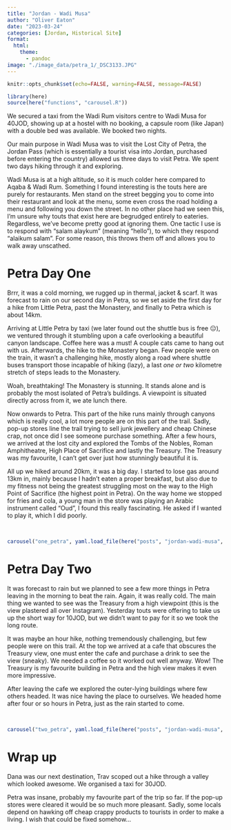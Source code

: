 ```yaml
---
title: "Jordan - Wadi Musa"
author: "Oliver Eaton"
date: "2023-03-24"
categories: [Jordan, Historical Site]
format: 
  html:
    theme: 
      - pandoc
image: "./image_data/petra_1/_DSC3133.JPG"
---
```


```r
knitr::opts_chunk$set(echo=FALSE, warning=FALSE, message=FALSE)
```

```r
library(here)
source(here("functions", "carousel.R"))
```

We secured a taxi from the Wadi Rum visitors centre to Wadi Musa for 40JOD, showing up at a hostel with no booking, a capsule room (like Japan) with a double bed was available. We booked two nights.

Our main purpose in Wadi Musa was to visit the Lost City of Petra, the Jordan Pass (which is essentially a tourist visa into Jordan, purchased before entering the country) allowed us three days to visit Petra. We spent two days hiking through it and exploring.

Wadi Musa is at a high altitude, so it is much colder here compared to Aqaba & Wadi Rum. Something I found interesting is the touts here are purely for restaurants. Men stand on the street begging you to come into their restaurant and look at the menu, some even cross the road holding a menu and following you down the street. In no other place had we seen this, I'm unsure why touts that exist here are begrudged entirely to eateries. Regardless, we've become pretty good at ignoring them. One tactic I use is to respond with "salam alaykum" (meaning "hello"), to which they respond "alaikum salam". For some reason, this throws them off and allows you to walk away unscathed.

# Petra Day One

Brrr, it was a cold morning, we rugged up in thermal, jacket & scarf. It was forecast to rain on our second day in Petra, so we set aside the first day for a hike from Little Petra, past the Monastery, and finally to Petra which is about 14km.

Arriving at Little Petra by taxi (we later found out the shuttle bus is free 😑), we ventured through it stumbling upon a cafe overlooking a beautiful canyon landscape. Coffee here was a must! A couple cats came to hang out with us. Afterwards, the hike to the Monastery began. Few people were on the train, it wasn't a challenging hike, mostly along a road where shuttle buses transport those incapable of hiking (lazy), a last *one or two* kilometre stretch of steps leads to the Monastery.

Woah, breathtaking! The Monastery is stunning. It stands alone and is probably the most isolated of Petra's buildings. A viewpoint is situated directly across from it, we ate lunch there.

Now onwards to Petra. This part of the hike runs mainly through canyons which is really cool, a lot more people are on this part of the trail. Sadly, pop-up stores line the trail trying to sell junk jewellery and cheap Chinese crap, not once did I see someone purchase something. After a few hours, we arrived at the lost city and explored the Tombs of the Nobles, Roman Amphitheatre, High Place of Sacrifice and lastly the Treasury. The Treasury was my favourite, I can't get over just how stunningly beautiful it is.

All up we hiked around 20km, it was a big day. I started to lose gas around 13km in, mainly because I hadn't eaten a proper breakfast, but also due to my fitness not being the greatest struggling most on the way to the High Point of Sacrifice (the highest point in Petra). On the way home we stopped for fries and cola, a young man in the store was playing an Arabic instrument called "Oud", I found this really fascinating. He asked if I wanted to play it, which I did poorly.

<br>

```r
carousel("one_petra", yaml.load_file(here("posts", "jordan-wadi-musa", "image_data", "petra_1", "petra_1.yml")))
```

# Petra Day Two

It was forecast to rain but we planned to see a few more things in Petra leaving in the morning to beat the rain. Again, it was really cold. The main thing we wanted to see was the Treasury from a high viewpoint (this is the view plastered all over Instagram). Yesterday touts were offering to take us up the short way for 10JOD, but we didn't want to pay for it so we took the long route.

It was maybe an hour hike, nothing tremendously challenging, but few people were on this trail. At the top we arrived at a cafe that obscures the Treasury view, one must enter the cafe and purchase a drink to see the view (sneaky). We needed a coffee so it worked out well anyway. Wow! The Treasury is my favourite building in Petra and the high view makes it even more impressive.

After leaving the cafe we explored the outer-lying buildings where few others headed. It was nice having the place to ourselves. We headed home after four or so hours in Petra, just as the rain started to come.

<br>

```r
carousel("two_petra", yaml.load_file(here("posts", "jordan-wadi-musa", "image_data", "petra_2", "petra_2.yml")))
```

# Wrap up

Dana was our next destination, Trav scoped out a hike through a valley which looked awesome. We organised a taxi for 30JOD.

Petra was insane, probably my favourite part of the trip so far. If the pop-up stores were cleared it would be so much more pleasant. Sadly, some locals depend on hawking off cheap crappy products to tourists in order to make a living. I wish that could be fixed somehow...

